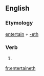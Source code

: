 ==English==

===Etymology===
[[entertain]] + [[-eth]]

===Verb===
{{en-verb form}}

# {{archaic third-person singular of|entertain}}

[[fr:entertaineth]]